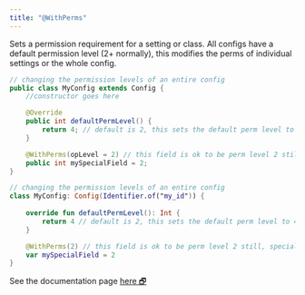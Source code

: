 ```yaml
---
title: "@WithPerms"
---
```


Sets a permission requirement for a setting or class. All configs have a default permission level (2+ normally), this modifies the perms of individual settings or the whole config.

<CodeTabs>

```java !!tabs Java
// changing the permission levels of an entire config
public class MyConfig extends Config {
    //constructor goes here

    @Override
    public int defaultPermLevel() {
        return 4; // default is 2, this sets the default perm level to 4 (owner). WithPerms on the class could also be used.
    }

    @WithPerms(opLevel = 2) // this field is ok to be perm level 2 still, specially set it
    public int mySpecialField = 2;
}
```

```kotlin !!tabs Kotlin
// changing the permission levels of an entire config
class MyConfig: Config(Identifier.of("my_id")) {
    
    override fun defaultPermLevel(): Int {
        return 4 // default is 2, this sets the default perm level to 4 (owner). WithPerms on the class could also be used.
    }

    @WithPerms(2) // this field is ok to be perm level 2 still, specially set it
    var mySpecialField = 2
}
```

</CodeTabs>

<Callout>
See the documentation page <a target="_blank" rel="noopener" href="https://fzzyhmstrs.github.io/fconfig/-fzzy%20-config/me.fzzyhmstrs.fzzy_config.annotations/-with-perms/index.html">here 🗗</a>
</Callout>